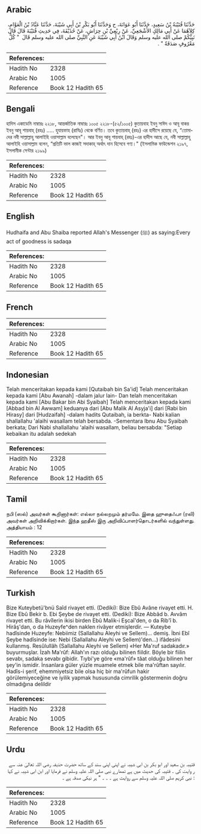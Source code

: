 ## Arabic


<div dir="rtl" lang="ar" style={{fontSize:'larger',backgroundColor:'#f8f9fa',padding:20}}>
حَدَّثَنَا قُتَيْبَةُ بْنُ سَعِيدٍ، حَدَّثَنَا أَبُو عَوَانَةَ، ح وَحَدَّثَنَا أَبُو بَكْرِ بْنُ أَبِي شَيْبَةَ، حَدَّثَنَا عَبَّادُ بْنُ الْعَوَّامِ، كِلاَهُمَا عَنْ أَبِي مَالِكٍ الأَشْجَعِيِّ، عَنْ رِبْعِيِّ بْنِ حِرَاشٍ، عَنْ حُذَيْفَةَ، فِي حَدِيثِ قُتَيْبَةَ قَالَ قَالَ نَبِيُّكُمْ صلى الله عليه وسلم وَقَالَ ابْنُ أَبِي شَيْبَةَ عَنِ النَّبِيِّ صلى الله عليه وسلم قَالَ ‏ "‏ كُلُّ مَعْرُوفٍ صَدَقَةٌ ‏"‏ ‏.‏
</div>
<div style={{backgroundColor:'#f8f9fa',padding:20, marginBottom: 10}}><table> <thead> <tr> <th>References:</th> <th></th> </tr> </thead> <tbody><tr><td>Hadith No</td><td>2328</td></tr><tr><td>Arabic No</td><td>1005</td></tr><tr><td>Reference</td><td>Book 12 Hadith 65</td></tr></tbody></table></div>

## Bengali


<div dir="ltr" lang="bn" style={{fontSize:'larger',backgroundColor:'#f8f9fa',padding:20}}>
হাদিস একাডেমি নাম্বারঃ ২২১৮, আন্তর্জাতিক নাম্বারঃ ১০০৫ ২২১৮-(৫২/১০০৫) কুতায়বাহ ইবনু সাঈদ ও আবূ বাকর ইবনু আবূ শায়বাহ্ (রহঃ) ..... হুযায়ফাহ (রাযিঃ) থেকে বর্ণিত। তবে কুতায়বাহ্ (রহঃ) এর হাদীসে রয়েছে যে, “তোমাদের নবী সাল্লাল্লাহু আলাইহি ওয়াসাল্লাম বলেছেন"। আর ইবনু আবূ শায়বাহ্ (রহঃ)-এর হাদীস আছে যে, নবী সাল্লাল্লাহু আলাইহি ওয়াসাল্লাম বলেন, “প্রতিটি ভাল কাজই সদাকাহ্ অর্থাৎ দান হিসেবে গণ্য।" (ইসলামিক ফাউন্ডেশন ২১৯৭, ইসলামীক সেন্টার ২১৯৯)
</div>
<div style={{backgroundColor:'#f8f9fa',padding:20, marginBottom: 10}}><table> <thead> <tr> <th>References:</th> <th></th> </tr> </thead> <tbody><tr><td>Hadith No</td><td>2328</td></tr><tr><td>Arabic No</td><td>1005</td></tr><tr><td>Reference</td><td>Book 12 Hadith 65</td></tr></tbody></table></div>

## English


<div dir="ltr" lang="en" style={{fontSize:'larger',backgroundColor:'#f8f9fa',padding:20}}>
Hudhaifa and Abu Shaiba reported Allah's Messenger (ﷺ) as saying:Every act of goodness is sadaqa
</div>
<div style={{backgroundColor:'#f8f9fa',padding:20, marginBottom: 10}}><table> <thead> <tr> <th>References:</th> <th></th> </tr> </thead> <tbody><tr><td>Hadith No</td><td>2328</td></tr><tr><td>Arabic No</td><td>1005</td></tr><tr><td>Reference</td><td>Book 12 Hadith 65</td></tr></tbody></table></div>

## French


<div dir="ltr" lang="fr" style={{fontSize:'larger',backgroundColor:'#f8f9fa',padding:20}}>

</div>
<div style={{backgroundColor:'#f8f9fa',padding:20, marginBottom: 10}}><table> <thead> <tr> <th>References:</th> <th></th> </tr> </thead> <tbody><tr><td>Hadith No</td><td>2328</td></tr><tr><td>Arabic No</td><td>1005</td></tr><tr><td>Reference</td><td>Book 12 Hadith 65</td></tr></tbody></table></div>

## Indonesian


<div dir="ltr" lang="id" style={{fontSize:'larger',backgroundColor:'#f8f9fa',padding:20}}>
Telah menceritakan kepada kami [Qutaibah bin Sa'id] Telah menceritakan kepada kami [Abu Awanah] -dalam jalur lain- Dan telah menceritakan kepada kami [Abu Bakar bin Abi Syaibah] Telah menceritakan kepada kami [Abbad bin Al Awwam] keduanya dari [Abu Malik Al Asyja'i] dari [Rabi bin Hirasy] dari [Hudzaifah] -dalam hadits Qutaibah, ia berkta- Nabi kalian shallallahu 'alaihi wasallam telah bersabda. -Sementara Ibnu Abu Syaibah berkata; Dari Nabi shallallahu 'alaihi wasallam, beliau bersabda: "Setiap kebaikan itu adalah sedekah
</div>
<div style={{backgroundColor:'#f8f9fa',padding:20, marginBottom: 10}}><table> <thead> <tr> <th>References:</th> <th></th> </tr> </thead> <tbody><tr><td>Hadith No</td><td>2328</td></tr><tr><td>Arabic No</td><td>1005</td></tr><tr><td>Reference</td><td>Book 12 Hadith 65</td></tr></tbody></table></div>

## Tamil


<div dir="ltr" lang="ta" style={{fontSize:'larger',backgroundColor:'#f8f9fa',padding:20}}>
நபி (ஸல்) அவர்கள் கூறினார்கள்: எல்லா நல்லறமும் தர்மமே. இதை ஹுதைஃபா (ரலி) அவர்கள் அறிவிக்கிறார்கள். இந்த ஹதீஸ் இரு அறிவிப்பாளர்தொடர்களில் வந்துள்ளது. அத்தியாயம் : 12
</div>
<div style={{backgroundColor:'#f8f9fa',padding:20, marginBottom: 10}}><table> <thead> <tr> <th>References:</th> <th></th> </tr> </thead> <tbody><tr><td>Hadith No</td><td>2328</td></tr><tr><td>Arabic No</td><td>1005</td></tr><tr><td>Reference</td><td>Book 12 Hadith 65</td></tr></tbody></table></div>

## Turkish


<div dir="ltr" lang="tr" style={{fontSize:'larger',backgroundColor:'#f8f9fa',padding:20}}>
Bize Kuteybetü'bnü Saîd rivayet etti. (Dediki): Bize Ebû Avâne rivayet etti. H. Bize Ebû Bekir b. Ebi Şeybe de rivayet etti. (Dediki): Bize Abbâd b. Avvâm rivayet etti. Bu râvîlerin ikisi birden Ebû Malik-i Eşcaî'den, o da Rib'î b. Hirâş'dan, o da Huzeyfe^den naklen rivâyer etmişlerdir. — Kuteybe hadîsinde Huzeyfe: Nebiimiz (Sallallahu Aleyhi ve Sellem)... demiş. İbni Ebî Şeybe hadîsinde ise: Nebi (Sallallahu Aleyhi ve Sellem)'den...) ifâdesini kullanmış. Resûlullâh (Sallallahu Aleyhi ve Selîem) «Her Ma'ruf sadakadır.» buyurmuşlar. İzah Ma'rûf: Allah'ın razı olduğu bilinen fiildir. Böyle bir fiilin sevabı, sadaka sevabı gibidir. Tıybi'ye göre «ma'rûf» tâat olduğu bilinen her şey'in ismidir. İnsanlara güler yüzle muamele etmek bile ma'rûftan sayılır. Hadîs-i şerif, ehemmiyetsiz bile olsa hiç bir ma'rûfun hakir görülemiyeceğine ve iyilik yapmak hususunda cimrilik göstermenin doğru olmadığına delildir
</div>
<div style={{backgroundColor:'#f8f9fa',padding:20, marginBottom: 10}}><table> <thead> <tr> <th>References:</th> <th></th> </tr> </thead> <tbody><tr><td>Hadith No</td><td>2328</td></tr><tr><td>Arabic No</td><td>1005</td></tr><tr><td>Reference</td><td>Book 12 Hadith 65</td></tr></tbody></table></div>

## Urdu


<div dir="rtl" lang="ur" style={{fontSize:'larger',backgroundColor:'#f8f9fa',padding:20}}>
قتیبہ بن سعید اور ابو بکر بن ابی شیبہ نے اپنی اپنی سند کے ساتھ حضرت حذیفہ رضی اللہ تعالیٰ عنہ سے ر وایت کی ۔ قتیبہ کی حدیث میں ہے تمھارے نبی صلی اللہ علیہ وسلم نے فرمایا اور ابن ابی شیبہ نے کہا : نبی کریم صلی اللہ علیہ وسلم سے روایت ہے ۔ ۔ ۔ " ہر نیکی صدقہ ہے ۔
</div>
<div style={{backgroundColor:'#f8f9fa',padding:20, marginBottom: 10}}><table> <thead> <tr> <th>References:</th> <th></th> </tr> </thead> <tbody><tr><td>Hadith No</td><td>2328</td></tr><tr><td>Arabic No</td><td>1005</td></tr><tr><td>Reference</td><td>Book 12 Hadith 65</td></tr></tbody></table></div>